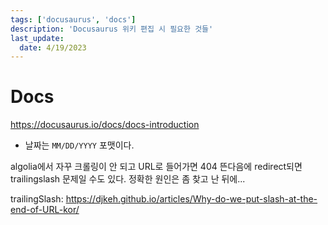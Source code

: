 ```yaml
---
tags: ['docusaurus', 'docs']
description: 'Docusaurus 위키 편집 시 필요한 것들'
last_update:
  date: 4/19/2023
---
```


# Docs

https://docusaurus.io/docs/docs-introduction

- 날짜는 `MM/DD/YYYY` 포맷이다.

algolia에서 자꾸 크롤링이 안 되고 URL로 들어가면 404 뜬다음에 redirect되면
trailingslash 문제일 수도 있다.
정확한 원인은 좀 찾고 난 뒤에...

trailingSlash: https://djkeh.github.io/articles/Why-do-we-put-slash-at-the-end-of-URL-kor/
